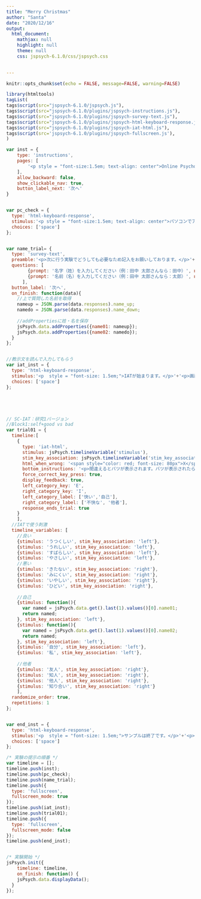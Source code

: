 ```yaml
---
title: "Merry Christmas"
author: "Santa"
date: "2020/12/16"
output: 
  html_document:
    mathjax: null
    highlight: null
    theme: null
    css: jspsych-6.1.0/css/jspsych.css
  

---
```


```r
knitr::opts_chunk$set(echo = FALSE, message=FALSE, warning=FALSE)
```

```r
library(htmltools)
tagList(
tags$script(src="jspsych-6.1.0/jspsych.js"),
tags$script(src="jspsych-6.1.0/plugins/jspsych-instructions.js"),
tags$script(src="jspsych-6.1.0/plugins/jspsych-survey-text.js"),
tags$script(src="jspsych-6.1.0/plugins/jspsych-html-keyboard-response.js"),
tags$script(src="jspsych-6.1.0/plugins/jspsych-iat-html.js"),
tags$script(src='jspsych-6.1.0/plugins/jspsych-fullscreen.js'),
)
```


```js

var inst = {
    type: 'instructions',
    pages: [
        '<p style = "font-size:1.5em; text-align: center">Online Psychological Experiment Advent Calendar 2020 16日目</p>'+'<p style = "font-size:1.5em; text-align: center">サンプルIATです。</p>'
    ],
    allow_backward: false,
    show_clickable_nav: true,
    button_label_next: '次へ'
}


var pc_check = {
  type: 'html-keyboard-response',
  stimulus:'<p style = "font-size:1.5em; text-align: center">パソコンでアクセスしているかの確認を行います。スペースキーを押して次へ進んでください</p>',
  choices: ['space']
};


var name_trial= {
  type: 'survey-text',
  preamble:'<p>次に行う実験でどうしても必要なため記入をお願いしております。</p>'+' <p>収集した名前は、次の課題でのみ使用し、分析には使用致しません。</p>'+'<p>プライバシー保護には十分配慮致します。</p>',
  questions: [
        {prompt: '名字（姓）を入力してください（例：田中 太郎さんなら：田中）', name: 'name_up', required:'True'},
        {prompt: '名前（名）を入力してください（例：田中 太郎さんなら：太郎）', name: 'name_down', required:'True'}
      ],
  button_label: '次へ',
  on_finish: function(data){
    //上で質問した名前を取得
    nameup = JSON.parse(data.responses).name_up;
    namedo = JSON.parse(data.responses).name_down;
    
    //addPropertiesに姓・名を保存
    jsPsych.data.addProperties({name01: nameup});
    jsPsych.data.addProperties({name02: namedo});
  }
};


//教示文を読んで入力してもらう
var iat_inst = {
  type: 'html-keyboard-response',
  stimulus:'<p  style = "font-size: 1.5em;">IATが始まります。</p>'+'<p>画面中央に表示される単語が、</p>'+'左上の<b>「快い」</b>または<b>「自己」</b>のカテゴリーに当てはまると思ったら<b>「E」</b>キーを、<br>右上の<b>「不快な」</b>または<b>「他者」</b>のカテゴリーに当てはまると思ったら<b>「I」</b>キーを押してください。</p>'+'<p>間違えるとX（バツ）が中央に表示されるので、押したキーと反対のキーを押してください</br><b>スペースキー</b>を押すと開始します。</p>'+'<p style = "font-size: 1.5em;">単語が表示されたら、なるべく早く回答してください。</p>',
  choices: ['space']
};





// SC-IAT：研究1バージョン
//Block1:self+good vs bad
var trial01 = {
  timeline:[
    {
      type: 'iat-html',
      stimulus: jsPsych.timelineVariable('stimulus'),
      stim_key_association: jsPsych.timelineVariable('stim_key_association'),
      html_when_wrong: '<span style="color: red; font-size: 80px">X</span>',
      bottom_instructions: '<p>間違えるとバツが表示されます。バツが表示されたら反対のキーを押してください</p>',
      force_correct_key_press: true,
      display_feedback: true,
      left_category_key: 'E',
      right_category_key: 'I',
      left_category_label: ['快い','自己'],
      right_category_label: ['不快な', '他者'],
      response_ends_trial: true
    }
    ],  
  //IATで使う刺激
  timeline_variables: [
    //良い
    {stimulus: 'うつくしい', stim_key_association: 'left'},
    {stimulus: 'うれしい', stim_key_association: 'left'},
    {stimulus: 'すばらしい', stim_key_association: 'left'},
    {stimulus: 'やさしい', stim_key_association: 'left'},
    //悪い
    {stimulus: 'きたない', stim_key_association: 'right'},
    {stimulus: 'みにくい', stim_key_association: 'right'},
    {stimulus: 'いやしい', stim_key_association: 'right'},
    {stimulus: 'ひどい', stim_key_association: 'right'},
    
    //自己
    {stimulus: function(){
      var named = jsPsych.data.get().last(1).values()[0].name01;
      return named;
    }, stim_key_association: 'left'},
    {stimulus: function(){
      var named = jsPsych.data.get().last(1).values()[0].name02;
      return named;
    }, stim_key_association: 'left'},
    {stimulus: '自分', stim_key_association: 'left'},
    {stimulus: '私', stim_key_association: 'left'},
    
    //他者
    {stimulus: '友人', stim_key_association: 'right'},
    {stimulus: '知人', stim_key_association: 'right'},
    {stimulus: '他人', stim_key_association: 'right'},
    {stimulus: '知り合い', stim_key_association: 'right'}
    ],
  randomize_order: true,
  repetitions: 1
};


var end_inst = {
  type: 'html-keyboard-response',
  stimulus:'<p  style = "font-size: 1.5em;">サンプルは終了です。</p>'+'<p>スペースキーを押すと、結果が画面に表示されます。</p>'+'<p>結果に興味の無い方は、このままタブを閉じて頂いて大丈夫です。（結果を確認した後も自由に閉じてください。）</p>',
  choices: ['space']
};

/* 実験の提示の順番 */
var timeline = [];
timeline.push(inst);
timeline.push(pc_check);
timeline.push(name_trial);
timeline.push({
  type: 'fullscreen',
  fullscreen_mode: true
});
timeline.push(iat_inst);
timeline.push(trial01);
timeline.push({
  type: 'fullscreen',
  fullscreen_mode: false
});
timeline.push(end_inst);


/* 実験開始 */
jsPsych.init({
    timeline: timeline,
    on_finish: function() {
    jsPsych.data.displayData();
  }
});


```

